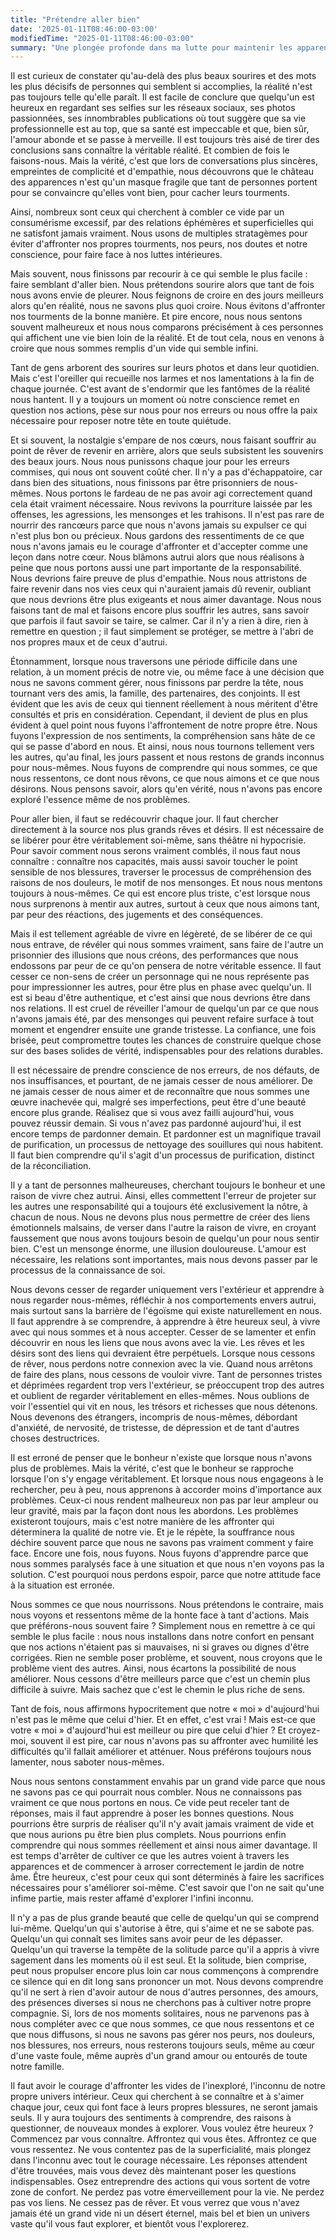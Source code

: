 ```yaml
---
title: "Prétendre aller bien"
date: '2025-01-11T08:46:00-03:00'
modifiedTime: "2025-01-11T08:46:00-03:00"
summary: "Une plongée profonde dans ma lutte pour maintenir les apparences et retrouver mon vrai moi"
---
```


Il est curieux de constater qu'au-delà des plus beaux sourires et des mots les plus décisifs de personnes qui semblent si accomplies, la réalité n'est pas toujours telle qu'elle paraît. Il est facile de conclure que quelqu'un est heureux en regardant ses selfies sur les réseaux sociaux, ses photos passionnées, ses innombrables publications où tout suggère que sa vie professionnelle est au top, que sa santé est impeccable et que, bien sûr, l'amour abonde et se passe à merveille. Il est toujours très aisé de tirer des conclusions sans connaître la véritable réalité. Et combien de fois le faisons-nous. Mais la vérité, c'est que lors de conversations plus sincères, empreintes de complicité et d'empathie, nous découvrons que le château des apparences n'est qu'un masque fragile que tant de personnes portent pour se convaincre qu'elles vont bien, pour cacher leurs tourments.

Ainsi, nombreux sont ceux qui cherchent à combler ce vide par un consumérisme excessif, par des relations éphémères et superficielles qui ne satisfont jamais vraiment. Nous usons de multiples stratagèmes pour éviter d'affronter nos propres tourments, nos peurs, nos doutes et notre conscience, pour faire face à nos luttes intérieures.

Mais souvent, nous finissons par recourir à ce qui semble le plus facile : faire semblant d'aller bien. Nous prétendons sourire alors que tant de fois nous avons envie de pleurer. Nous feignons de croire en des jours meilleurs alors qu'en réalité, nous ne savons plus quoi croire. Nous évitons d'affronter nos tourments de la bonne manière. Et pire encore, nous nous sentons souvent malheureux et nous nous comparons précisément à ces personnes qui affichent une vie bien loin de la réalité. Et de tout cela, nous en venons à croire que nous sommes remplis d'un vide qui semble infini.

Tant de gens arborent des sourires sur leurs photos et dans leur quotidien. Mais c'est l'oreiller qui recueille nos larmes et nos lamentations à la fin de chaque journée. C'est avant de s'endormir que les fantômes de la réalité nous hantent. Il y a toujours un moment où notre conscience remet en question nos actions, pèse sur nous pour nos erreurs ou nous offre la paix nécessaire pour reposer notre tête en toute quiétude.

Et si souvent, la nostalgie s'empare de nos cœurs, nous faisant souffrir au point de rêver de revenir en arrière, alors que seuls subsistent les souvenirs des beaux jours. Nous nous punissons chaque jour pour les erreurs commises, qui nous ont souvent coûté cher. Il n'y a pas d'échappatoire, car dans bien des situations, nous finissons par être prisonniers de nous-mêmes. Nous portons le fardeau de ne pas avoir agi correctement quand cela était vraiment nécessaire. Nous revivons la pourriture laissée par les offenses, les agressions, les mensonges et les trahisons. Il n'est pas rare de nourrir des rancœurs parce que nous n'avons jamais su expulser ce qui n'est plus bon ou précieux. Nous gardons des ressentiments de ce que nous n'avons jamais eu le courage d'affronter et d'accepter comme une leçon dans notre cœur. Nous blâmons autrui alors que nous réalisons à peine que nous portons aussi une part importante de la responsabilité. Nous devrions faire preuve de plus d'empathie. Nous nous attristons de faire revenir dans nos vies ceux qui n'auraient jamais dû revenir, oubliant que nous devrions être plus exigeants et nous aimer davantage. Nous nous faisons tant de mal et faisons encore plus souffrir les autres, sans savoir que parfois il faut savoir se taire, se calmer. Car il n'y a rien à dire, rien à remettre en question ; il faut simplement se protéger, se mettre à l'abri de nos propres maux et de ceux d'autrui.

Étonnamment, lorsque nous traversons une période difficile dans une relation, à un moment précis de notre vie, ou même face à une décision que nous ne savons comment gérer, nous finissons par perdre la tête, nous tournant vers des amis, la famille, des partenaires, des conjoints. Il est évident que les avis de ceux qui tiennent réellement à nous méritent d'être consultés et pris en considération. Cependant, il devient de plus en plus évident à quel point nous fuyons l'affrontement de notre propre être. Nous fuyons l'expression de nos sentiments, la compréhension sans hâte de ce qui se passe d'abord en nous. Et ainsi, nous nous tournons tellement vers les autres, qu'au final, les jours passent et nous restons de grands inconnus pour nous-mêmes. Nous fuyons de comprendre qui nous sommes, ce que nous ressentons, ce dont nous rêvons, ce que nous aimons et ce que nous désirons. Nous pensons savoir, alors qu'en vérité, nous n'avons pas encore exploré l'essence même de nos problèmes.

Pour aller bien, il faut se redécouvrir chaque jour. Il faut chercher directement à la source nos plus grands rêves et désirs. Il est nécessaire de se libérer pour être véritablement soi-même, sans théâtre ni hypocrisie. Pour savoir comment nous serons vraiment comblés, il nous faut nous connaître : connaître nos capacités, mais aussi savoir toucher le point sensible de nos blessures, traverser le processus de compréhension des raisons de nos douleurs, le motif de nos mensonges. Et nous nous mentons toujours à nous-mêmes. Ce qui est encore plus triste, c'est lorsque nous nous surprenons à mentir aux autres, surtout à ceux que nous aimons tant, par peur des réactions, des jugements et des conséquences.

Mais il est tellement agréable de vivre en légèreté, de se libérer de ce qui nous entrave, de révéler qui nous sommes vraiment, sans faire de l'autre un prisonnier des illusions que nous créons, des performances que nous endossons par peur de ce qu'on pensera de notre véritable essence. Il faut cesser ce non-sens de créer un personnage qui ne nous représente pas pour impressionner les autres, pour être plus en phase avec quelqu'un. Il est si beau d'être authentique, et c'est ainsi que nous devrions être dans nos relations. Il est cruel de réveiller l'amour de quelqu'un par ce que nous n'avons jamais été, par des mensonges qui peuvent refaire surface à tout moment et engendrer ensuite une grande tristesse. La confiance, une fois brisée, peut compromettre toutes les chances de construire quelque chose sur des bases solides de vérité, indispensables pour des relations durables.

Il est nécessaire de prendre conscience de nos erreurs, de nos défauts, de nos insuffisances, et pourtant, de ne jamais cesser de nous améliorer. De ne jamais cesser de nous aimer et de reconnaître que nous sommes une œuvre inachevée qui, malgré ses imperfections, peut être d'une beauté encore plus grande. Réalisez que si vous avez failli aujourd'hui, vous pouvez réussir demain. Si vous n'avez pas pardonné aujourd'hui, il est encore temps de pardonner demain. Et pardonner est un magnifique travail de purification, un processus de nettoyage des souillures qui nous habitent. Il faut bien comprendre qu'il s'agit d'un processus de purification, distinct de la réconciliation.

Il y a tant de personnes malheureuses, cherchant toujours le bonheur et une raison de vivre chez autrui. Ainsi, elles commettent l'erreur de projeter sur les autres une responsabilité qui a toujours été exclusivement la nôtre, à chacun de nous. Nous ne devons plus nous permettre de créer des liens émotionnels malsains, de verser dans l'autre la raison de vivre, en croyant faussement que nous avons toujours besoin de quelqu'un pour nous sentir bien. C'est un mensonge énorme, une illusion douloureuse. L'amour est nécessaire, les relations sont importantes, mais nous devons passer par le processus de la connaissance de soi.

Nous devons cesser de regarder uniquement vers l'extérieur et apprendre à nous regarder nous-mêmes, réfléchir à nos comportements envers autrui, mais surtout sans la barrière de l'égoïsme qui existe naturellement en nous. Il faut apprendre à se comprendre, à apprendre à être heureux seul, à vivre avec qui nous sommes et à nous accepter. Cesser de se lamenter et enfin découvrir en nous les liens que nous avons avec la vie. Les rêves et les désirs sont des liens qui devraient être perpétuels. Lorsque nous cessons de rêver, nous perdons notre connexion avec la vie. Quand nous arrêtons de faire des plans, nous cessons de vouloir vivre. Tant de personnes tristes et déprimées regardent trop vers l'extérieur, se préoccupent trop des autres et oublient de regarder véritablement en elles-mêmes. Nous oublions de voir l'essentiel qui vit en nous, les trésors et richesses que nous détenons. Nous devenons des étrangers, incompris de nous-mêmes, débordant d'anxiété, de nervosité, de tristesse, de dépression et de tant d'autres choses destructrices.

Il est erroné de penser que le bonheur n'existe que lorsque nous n'avons plus de problèmes. Mais la vérité, c'est que le bonheur se rapproche lorsque l'on s'y engage véritablement. Et lorsque nous nous engageons à le rechercher, peu à peu, nous apprenons à accorder moins d'importance aux problèmes. Ceux-ci nous rendent malheureux non pas par leur ampleur ou leur gravité, mais par la façon dont nous les abordons. Les problèmes existeront toujours, mais c'est notre manière de les affronter qui déterminera la qualité de notre vie. Et je le répète, la souffrance nous déchire souvent parce que nous ne savons pas vraiment comment y faire face. Encore une fois, nous fuyons. Nous fuyons d'apprendre parce que nous sommes paralysés face à une situation et que nous n'en voyons pas la solution. C'est pourquoi nous perdons espoir, parce que notre attitude face à la situation est erronée.

Nous sommes ce que nous nourrissons. Nous prétendons le contraire, mais nous voyons et ressentons même de la honte face à tant d'actions. Mais que préférons-nous souvent faire ? Simplement nous en remettre à ce qui semble le plus facile : nous nous installons dans notre confort en pensant que nos actions n'étaient pas si mauvaises, ni si graves ou dignes d'être corrigées. Rien ne semble poser problème, et souvent, nous croyons que le problème vient des autres. Ainsi, nous écartons la possibilité de nous améliorer. Nous cessons d'être meilleurs parce que c'est un chemin plus difficile à suivre. Mais sachez que c'est le chemin le plus riche de sens.

Tant de fois, nous affirmons hypocritement que notre « moi » d'aujourd'hui n'est pas le même que celui d'hier. Et en effet, c'est vrai ! Mais est-ce que votre « moi » d'aujourd'hui est meilleur ou pire que celui d'hier ? Et croyez-moi, souvent il est pire, car nous n'avons pas su affronter avec humilité les difficultés qu'il fallait améliorer et atténuer. Nous préférons toujours nous lamenter, nous saboter nous-mêmes.

Nous nous sentons constamment envahis par un grand vide parce que nous ne savons pas ce qui pourrait nous combler. Nous ne connaissons pas vraiment ce que nous portons en nous. Ce vide peut receler tant de réponses, mais il faut apprendre à poser les bonnes questions. Nous pourrions être surpris de réaliser qu'il n'y avait jamais vraiment de vide et que nous aurions pu être bien plus complets. Nous pourrions enfin comprendre qui nous sommes réellement et ainsi nous aimer davantage. Il est temps d'arrêter de cultiver ce que les autres voient à travers les apparences et de commencer à arroser correctement le jardin de notre âme. Être heureux, c'est pour ceux qui sont déterminés à faire les sacrifices nécessaires pour s'améliorer soi-même. C'est savoir que l'on ne sait qu'une infime partie, mais rester affamé d'explorer l'infini inconnu.

Il n'y a pas de plus grande beauté que celle de quelqu'un qui se comprend lui-même. Quelqu'un qui s'autorise à être, qui s'aime et ne se sabote pas. Quelqu'un qui connaît ses limites sans avoir peur de les dépasser. Quelqu'un qui traverse la tempête de la solitude parce qu'il a appris à vivre sagement dans les moments où il est seul. Et la solitude, bien comprise, peut nous propulser encore plus loin car nous commençons à comprendre ce silence qui en dit long sans prononcer un mot. Nous devons comprendre qu'il ne sert à rien d'avoir autour de nous d'autres personnes, des amours, des présences diverses si nous ne cherchons pas à cultiver notre propre compagnie. Si, lors de nos moments solitaires, nous ne parvenons pas à nous compléter avec ce que nous sommes, ce que nous ressentons et ce que nous diffusons, si nous ne savons pas gérer nos peurs, nos douleurs, nos blessures, nos erreurs, nous resterons toujours seuls, même au cœur d'une vaste foule, même auprès d'un grand amour ou entourés de toute notre famille.

Il faut avoir le courage d'affronter les vides de l'inexploré, l'inconnu de notre propre univers intérieur. Ceux qui cherchent à se connaître et à s'aimer chaque jour, ceux qui font face à leurs propres blessures, ne seront jamais seuls. Il y aura toujours des sentiments à comprendre, des raisons à questionner, de nouveaux mondes à explorer. Vous voulez être heureux ? Commencez par vous connaître. Affrontez qui vous êtes. Affrontez ce que vous ressentez. Ne vous contentez pas de la superficialité, mais plongez dans l'inconnu avec tout le courage nécessaire. Les réponses attendent d'être trouvées, mais vous devez dès maintenant poser les questions indispensables. Osez entreprendre des actions qui vous sortent de votre zone de confort. Ne perdez pas votre émerveillement pour la vie. Ne perdez pas vos liens. Ne cessez pas de rêver. Et vous verrez que vous n'avez jamais été un grand vide ni un désert éternel, mais bel et bien un univers vaste qu'il vous faut explorer, et bientôt vous l'explorerez.
